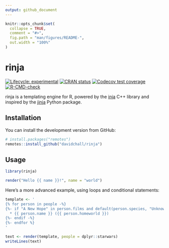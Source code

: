 ```yaml
---
output: github_document
---
```


<!-- README.md is generated from README.Rmd. Please edit that file -->

```r
knitr::opts_chunk$set(
  collapse = TRUE,
  comment = "#>",
  fig.path = "man/figures/README-",
  out.width = "100%"
)
```

# rinja

<!-- badges: start -->
[![Lifecycle: experimental](https://img.shields.io/badge/lifecycle-experimental-orange.svg)](https://lifecycle.r-lib.org/articles/stages.html#experimental)
[![CRAN status](https://www.r-pkg.org/badges/version/rinja)](https://CRAN.R-project.org/package=rinja)
[![Codecov test coverage](https://codecov.io/gh/davidchall/rinja/branch/master/graph/badge.svg)](https://codecov.io/gh/davidchall/rinja?branch=master)
[![R-CMD-check](https://github.com/davidchall/rinja/workflows/R-CMD-check/badge.svg)](https://github.com/davidchall/rinja/actions)
<!-- badges: end -->

rinja is a templating engine for R, powered by the [inja](https://github.com/pantor/inja) C++ library and inspired by the [jinja](https://jinja.palletsprojects.com/) Python package.

## Installation

You can install the development version from GitHub:

``` r
# install.packages("remotes")
remotes::install_github("davidchall/rinja")
```

## Usage

```r
library(rinja)

render("Hello {{ name }}!", name = "world")
```

Here's a more advanced example, using loops and conditional statements:

```r
template <- '
{% for person in people -%}
{%- if "A New Hope" in person.films and default(person.species, "Unknown") == "Human" -%}
  * {{ person.name }} ({{ person.homeworld }})
{%- endif -%}
{%- endfor %}
'

text <- render(template, people = dplyr::starwars)
writeLines(text)
```

